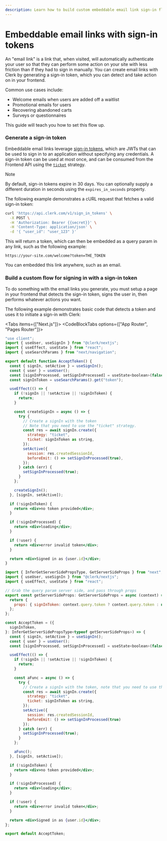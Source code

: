 ```yaml
---
description: Learn how to build custom embeddable email link sign-in flows to increase user engagement and reduce drop off in transactional emails, SMS's, and more.
---
```


# Embeddable email links with sign-in tokens

An "email link" is a link that, when visited, will automatically authenticate your user so that they can perform some action on your site with less friction than if they had to sign in manually. You can create email links with Clerk by generating a sign-in token, which you can detect and take action on in your frontend.

Common use cases include:

- Welcome emails when users are added off a waitlist
- Promotional emails for users
- Recovering abandoned carts
- Surveys or questionnaires

This guide will teach you how to set this flow up.

<Steps>

### Generate a sign-in token

Embeddable email links leverage [sign-in tokens](https://clerk.com/docs/reference/backend-api/tag/Sign-in-Tokens#operation/CreateSignInToken), which are JWTs that can be used to sign in to an application without specifying any credentials. A sign-in token can be used at most once, and can be consumed from the Frontend API using the [`ticket`](/docs/references/javascript/sign-in/sign-in#sign-in-create-params) strategy.

> [!NOTE]
> By default, sign-in tokens expire in 30 days. You can optionally supply a different duration in seconds using the `expires_in_seconds` property.

The following example demonstrates a cURL request that fetches a valid sign-in token: 

```bash
curl 'https://api.clerk.com/v1/sign_in_tokens' \
  -X POST \
  -H 'Authorization: Bearer {{secret}}' \
  -H 'Content-Type: application/json' \
  -d '{ "user_id": "user_123" }'
```

This will return a token, which can then be embedded as a query param in any link, such as the following example:

`https://your-site.com/welcome?token=THE_TOKEN`

You can embedded this link anywhere, such as an email.

### Build a custom flow for signing in with a sign-in token

To do something with the email links you generate, you must setup a page in your frontend that detects the sign-in token, signs the user in, then performs whatever actions you want.

The following example demonstrates basic code that detects a token and uses it to initiate a sign-in with Clerk:

<Tabs items={["Next.js"]}>
<Tab>
<CodeBlockTabs options={["App Router", "Pages Router"]}>
```jsx filename="app/accept-token/page.jsx"
"use client";
import { useUser, useSignIn } from "@clerk/nextjs";
import { useEffect, useState } from "react";
import { useSearchParams } from "next/navigation";

export default function AcceptToken() {
  const { signIn, setActive } = useSignIn();
  const { user } = useUser();
  const [signInProcessed, setSignInProcessed] = useState<boolean>(false);
  const signInToken = useSearchParams().get("token");

  useEffect(() => {
    if (!signIn || !setActive || !signInToken) {
      return;
    }

    const createSignIn = async () => {
      try {
        // Create a signIn with the token
        // Note that you need to use the "ticket" strategy.
        const res = await signIn.create({
          strategy: "ticket",
          ticket: signInToken as string,
        });
        setActive({
          session: res.createdSessionId,
          beforeEmit: () => setSignInProcessed(true),
        });
      } catch (err) {
        setSignInProcessed(true);
      }
    };

    createSignIn();
  }, [signIn, setActive]);

  if (!signInToken) {
    return <div>no token provided</div>;
  }

  if (!signInProcessed) {
    return <div>loading</div>;
  }

  if (!user) {
    return <div>error invalid token</div>;
  }

  return <div>Signed in as {user.id}</div>;
}
```
```jsx filename="pages/accept-token.jsx"
import { InferGetServerSidePropsType, GetServerSideProps } from "next";
import { useUser, useSignIn } from "@clerk/nextjs";
import { useEffect, useState } from "react";

// Grab the query param server side, and pass through props
export const getServerSideProps: GetServerSideProps = async (context) => {
  return {
    props: { signInToken: context.query.token ? context.query.token : null },
  };
};

const AcceptToken = ({
  signInToken,
}: InferGetServerSidePropsType<typeof getServerSideProps>) => {
  const { signIn, setActive } = useSignIn();
  const { user } = useUser();
  const [signInProcessed, setSignInProcessed] = useState<boolean>(false);

  useEffect(() => {
    if (!signIn || !setActive || !signInToken) {
      return;
    }

    const aFunc = async () => {
      try {
        // Create a signIn with the token, note that you need to use the "ticket" strategy.
        const res = await signIn.create({
          strategy: "ticket",
          ticket: signInToken as string,
        });
        setActive({
          session: res.createdSessionId,
          beforeEmit: () => setSignInProcessed(true)
        });
      } catch (err) {
        setSignInProcessed(true);
      }
    };

    aFunc();
  }, [signIn, setActive]);

  if (!signInToken) {
    return <div>no token provided</div>;
  }

  if (!signInProcessed) {
    return <div>loading</div>;
  }

  if (!user) {
    return <div>error invalid token</div>;
  }

  return <div>Signed in as {user.id}</div>;
};

export default AcceptToken;
```
</CodeBlockTabs>
</Tab>
</Tabs>

</Steps>